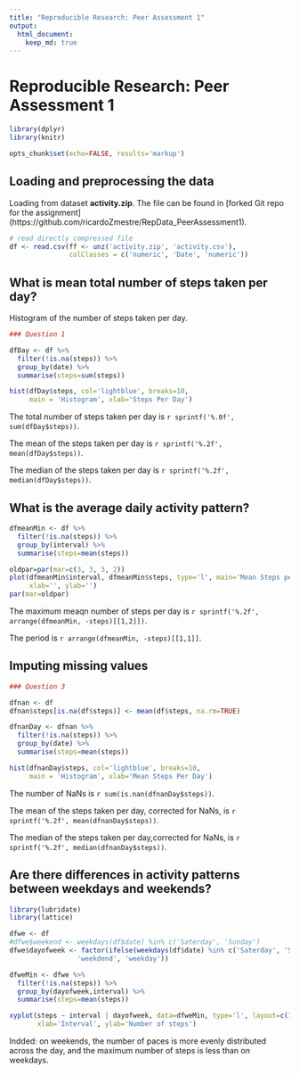 ```yaml
---
title: "Reproducible Research: Peer Assessment 1"
output: 
  html_document:
    keep_md: true
---
```


# Reproducible Research: Peer Assessment 1

```r
library(dplyr)
library(knitr)

opts_chunk$set(echo=FALSE, results='markup')
```

## Loading and preprocessing the data

Loading from dataset **activity.zip**. The file can be found in [forked Git repo for the assignment] (https://github.com/ricardoZmestre/RepData_PeerAssessment1).

```r
# read directly compressed file
df <- read.csv(ff <- unz('activity.zip', 'activity.csv'), 
               colClasses = c('numeric', 'Date', 'numeric'))
```

## What is mean total number of steps taken per day?

Histogram of the number of steps taken per day.

```r
### Question 1

dfDay <- df %>%
  filter(!is.na(steps)) %>%
  group_by(date) %>%
  summarise(steps=sum(steps))

hist(dfDay$steps, col='lightblue', breaks=10, 
     main = 'Histogram', xlab='Steps Per Day')

```

The total number of steps taken per day is `r sprintf('%.0f', sum(dfDay$steps))`.

The mean of the steps taken per day is `r sprintf('%.2f', mean(dfDay$steps))`.

The median of the steps taken per day is `r sprintf('%.2f', median(dfDay$steps))`.

## What is the average daily activity pattern?

```r

dfmeanMin <- df %>%
  filter(!is.na(steps)) %>%
  group_by(interval) %>%
  summarise(steps=mean(steps))

oldpar=par(mar=c(3, 3, 3, 2))
plot(dfmeanMin$interval, dfmeanMin$steps, type='l', main='Mean Steps per 5-minute Interval',
     xlab='', ylab='')
par(mar=oldpar)

```

The maximum meaqn number of steps per day is `r sprintf('%.2f', arrange(dfmeanMin, -steps)[[1,2]])`.

The period is `r arrange(dfmeanMin, -steps)[[1,1]]`.

## Imputing missing values

```r
### Question 3

dfnan <- df
dfnan$steps[is.na(df$steps)] <- mean(df$steps, na.rm=TRUE)

dfnanDay <- dfnan %>%
  filter(!is.na(steps)) %>%
  group_by(date) %>%
  summarise(steps=mean(steps))

hist(dfnanDay$steps, col='lightblue', breaks=10,
     main = 'Histogram', xlab='Mean Steps Per Day')

```

The number of NaNs is `r sum(is.nan(dfnanDay$steps))`.

The mean of the steps taken per day, corrected for NaNs, is `r sprintf('%.2f', mean(dfnanDay$steps))`.

The median of the steps taken per day,corrected for NaNs, is `r sprintf('%.2f', median(dfnanDay$steps))`.

## Are there differences in activity patterns between weekdays and weekends?

```r

library(lubridate)
library(lattice)

dfwe <- df
#dfwe$weekend <- weekdays(df$date) %in% c('Saterday', 'Sunday')
dfwe$dayofweek <- factor(ifelse(weekdays(df$date) %in% c('Saterday', 'Sunday'), 
                 'weekdend', 'weekday'))

dfweMin <- dfwe %>%
  filter(!is.na(steps)) %>%
  group_by(dayofweek,interval) %>%
  summarise(steps=mean(steps))

xyplot(steps ~ interval | dayofweek, data=dfweMin, type='l', layout=c(1, 2),
       xlab='Interval', ylab='Number of steps')
```

Indded: on weekends, the number of paces is more evenly distributed across the day, and the maximum number of steps is less than on weekdays.
